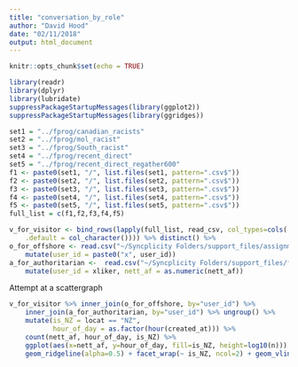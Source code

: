 ```yaml
---
title: "conversation_by_role"
author: "David Hood"
date: "02/11/2018"
output: html_document
---
```


```r
knitr::opts_chunk$set(echo = TRUE)
```

```r
library(readr)
library(dplyr)
library(lubridate)
suppressPackageStartupMessages(library(ggplot2))
suppressPackageStartupMessages(library(ggridges))
```

```r
set1 = "../fprog/canadian_racists"
set2 = "../fprog/mol_racist"
set3 = "../fprog/South_racist"
set4 = "../fprog/recent_direct"
set5 = "../fprog/recent_direct_regather600"
f1 <- paste0(set1, "/", list.files(set1, pattern=".csv$"))
f2 <- paste0(set2, "/", list.files(set2, pattern=".csv$"))
f3 <- paste0(set3, "/", list.files(set3, pattern=".csv$"))
f4 <- paste0(set4, "/", list.files(set4, pattern=".csv$"))
f5 <- paste0(set5, "/", list.files(set5, pattern=".csv$"))
full_list = c(f1,f2,f3,f4,f5)

v_for_visitor <- bind_rows(lapply(full_list, read_csv, col_types=cols(
    .default = col_character()))) %>% distinct() %>% 
o_for_offshore <- read.csv("~/Syncplicity Folders/support_files/assignment.csv", colClasses = "character") %>%
    mutate(user_id = paste0("x", user_id))
a_for_authoritarian <-  read.csv("~/Syncplicity Folders/support_files/fa_spec.csv", colClasses = "character") %>%
    mutate(user_id = xliker, nett_af = as.numeric(nett_af)) 
```

Attempt at a scattergraph 

```r
v_for_visitor %>% inner_join(o_for_offshore, by="user_id") %>%
    inner_join(a_for_authoritarian, by="user_id") %>% ungroup() %>%
    mutate(is_NZ = locat == "NZ",
           hour_of_day = as.factor(hour(created_at))) %>% 
    count(nett_af, hour_of_day, is_NZ) %>%
    ggplot(aes(x=nett_af, y=hour_of_day, fill=is_NZ, height=log10(n))) + 
    geom_ridgeline(alpha=0.5) + facet_wrap(~ is_NZ, ncol=2) + geom_vline(xintercept = 0)
```

